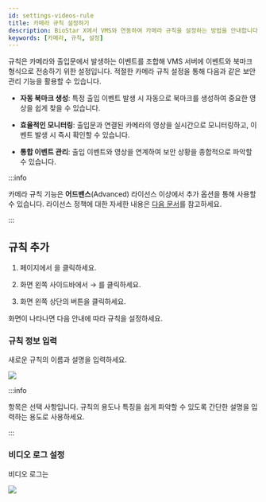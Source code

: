 ```yaml
---
id: settings-videos-rule
title: 카메라 규칙 설정하기
description: BioStar X에서 VMS와 연동하여 카메라 규칙을 설정하는 방법을 안내합니다.
keywords: [카메라, 규칙, 설정]
---
```


규칙은 카메라와 출입문에서 발생하는 이벤트를 조합해 VMS 서버에 이벤트와 북마크 형식으로 전송하기 위한 설정입니다. 적절한 카메라 규칙 설정을 통해 다음과 같은 보안 관리 기능을 활용할 수 있습니다.

* **자동 북마크 생성**: 특정 출입 이벤트 발생 시 자동으로 북마크를 생성하여 중요한 영상을 쉽게 찾을 수 있습니다.

* **효율적인 모니터링**: 출입문과 연결된 카메라의 영상을 실시간으로 모니터링하고, 이벤트 발생 시 즉시 확인할 수 있습니다.

* **통합 이벤트 관리**: 출입 이벤트와 영상을 연계하여 보안 상황을 종합적으로 파악할 수 있습니다.

:::info

카메라 규칙 기능은 **어드밴스**(Advanced) 라이선스 이상에서 추가 옵션을 통해 사용할 수 있습니다. 라이선스 정책에 대한 자세한 내용은 [다음 문서](licensing#features-add-ons)를 참고하세요.

:::

## 규칙 추가

1. <Cmd sid='shell.header.launcher' /> 페이지에서 <Cmd sid='shell.header.setting' />을 클릭하세요.

1. 화면 왼쪽 사이드바에서 <Cmd sid='setting.menu.video.root' /> → <Cmd sid='setting.menu.video.video' />를 클릭하세요.

1. 화면 왼쪽 상단의 <Cmd sid='video.addRule.button' product='2' /> 버튼을 클릭하세요.

<Cmd sid='video.rule.addRule.title' product='2' /> 화면이 나타나면 다음 안내에 따라 규칙을 설정하세요.

### 규칙 정보 입력

새로운 규칙의 이름과 설명을 입력하세요.

<Image src='/img/biostarx-settings-video-add-rule-info.png' />

:::info

<Cmd sid='video.rule.detail.description' product='2' /> 항목은 선택 사항입니다. 규칙의 용도나 특징을 쉽게 파악할 수 있도록 간단한 설명을 입력하는 용도로 사용하세요.

:::


### 비디오 로그 설정

비디오 로그는 

<Image src='/img/biostarx-settings-video-add-rule-video-log.png' />